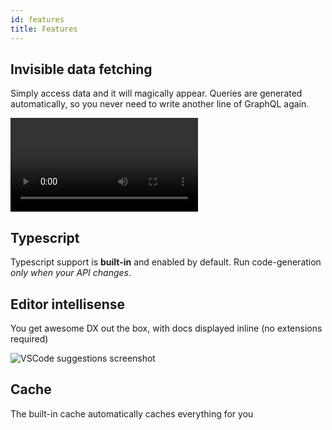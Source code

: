 ```yaml
---
id: features
title: Features
---
```


## Invisible data fetching

Simply access data and it will magically appear. Queries are generated automatically, so you never need to write another line of GraphQL again.

<video src="/video/invisible-data-fetching.mp4" autoPlay loop></video>

## Typescript

Typescript support is **built-in** and enabled by default. Run code-generation _only when your API changes_.

## Editor intellisense

You get awesome DX out the box, with docs displayed inline (no extensions required)

![VSCode suggestions screenshot](/img/intro/intellisense.png)

## Cache

The built-in cache automatically caches everything for you
